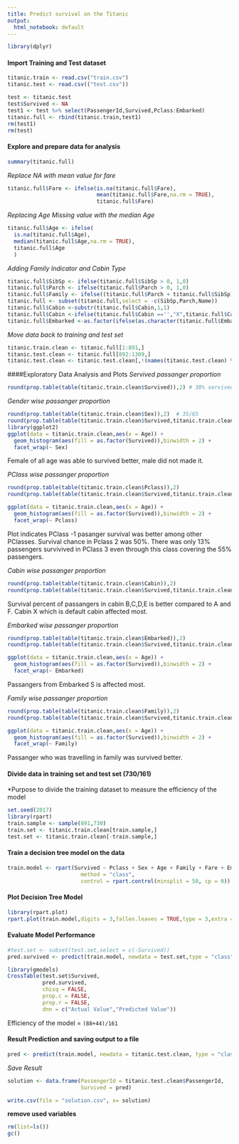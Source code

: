 ```yaml
---
title: Predict survival on the Titanic 
output:
  html_notebook: default
---
```


```r
library(dplyr)
```

#### Import Training and Test dataset
```r
titanic.train <- read.csv("train.csv")
titanic.test <- read.csv(("test.csv"))
```

```r
test <- titanic.test
test$Survived <- NA
test1 <- test %>% select(PassengerId,Survived,Pclass:Embarked)
titanic.full <- rbind(titanic.train,test1)
rm(test1)
rm(test)
```


#### Explore and prepare data for analysis
```r
summary(titanic.full)
```
*Replace NA with mean value for fare*
```r
titanic.full$Fare <- ifelse(is.na(titanic.full$Fare),
                            mean(titanic.full$Fare,na.rm = TRUE),
                            titanic.full$Fare)
```
*Replacing Age Missing value with the median Age*
```r
titanic.full$Age <- ifelse(
  is.na(titanic.full$Age), 
  median(titanic.full$Age,na.rm = TRUE),
  titanic.full$Age
  )
```
*Adding Family Indicator and Cabin Type*
```r
titanic.full$SibSp <- ifelse(titanic.full$SibSp > 0, 1,0)
titanic.full$Parch <- ifelse(titanic.full$Parch > 0, 1,0)
titanic.full$Family <- ifelse((titanic.full$Parch + titanic.full$SibSp) > 0,1,0)
titanic.full <- subset(titanic.full,select = -c(SibSp,Parch,Name))
titanic.full$Cabin <-substr(titanic.full$Cabin,1,1)
titanic.full$Cabin <-ifelse(titanic.full$Cabin =='',"X",titanic.full$Cabin)  # No Cabin (X)
titanic.full$Embarked <-as.factor(ifelse(as.character(titanic.full$Embarked) =="","S",as.character(titanic.full$Embarked)))
```

*Move data back to training and test set*
```r
titanic.train.clean <- titanic.full[1:891,]
titanic.test.clean <- titanic.full[892:1309,]
titanic.test.clean <- titanic.test.clean[,!(names(titanic.test.clean) %in% c("Survived"))]
```

####Exploratory Data Analysis and Plots
*Servived passanger proportion*
```r
round(prop.table(table(titanic.train.clean$Survived)),2) # 38% servived
```
*Gender wise passanger proportion*  
```r
round(prop.table(table(titanic.train.clean$Sex)),2)  # 35/65
round(prop.table(table(titanic.train.clean$Survived,titanic.train.clean$Sex)),2)
library(ggplot2)
ggplot(data = titanic.train.clean,aes(x = Age)) +
  geom_histogram(aes(fill = as.factor(Survived)),binwidth = 2) +
  facet_wrap(~ Sex)
```
Female of all age was able to survived better, male did not made it.

*PClass wise passanger proportion*
```r
round(prop.table(table(titanic.train.clean$Pclass)),2)
round(prop.table(table(titanic.train.clean$Survived,titanic.train.clean$Pclass)),2)

ggplot(data = titanic.train.clean,aes(x = Age)) +
  geom_histogram(aes(fill = as.factor(Survived)),binwidth = 2) +
  facet_wrap(~ Pclass)
```
Plot indicates PClass -1 pasanger survival was better among other PClasses. Survival chance in Pclass 2 was 50%. There was only 13% passengers survivived in PClass 3 even through this class covering the 55% passengers. 

*Cabin wise passanger proportion*
```r
round(prop.table(table(titanic.train.clean$Cabin)),2)
round(prop.table(table(titanic.train.clean$Survived,titanic.train.clean$Cabin)),2)

```
Survival percent of passangers in cabin B,C,D,E is better compared to A and F. Cabin X which is default cabin affected most. 

*Embarked wise passanger proportion*
```r
round(prop.table(table(titanic.train.clean$Embarked)),2)
round(prop.table(table(titanic.train.clean$Survived,titanic.train.clean$Embarked)),2)

ggplot(data = titanic.train.clean,aes(x = Age)) +
  geom_histogram(aes(fill = as.factor(Survived)),binwidth = 2) +
  facet_wrap(~ Embarked)
```
Passangers from Embarked S is affected most.

*Family wise passanger proportion*
```r
round(prop.table(table(titanic.train.clean$Family)),2)
round(prop.table(table(titanic.train.clean$Survived,titanic.train.clean$Family)),2)

ggplot(data = titanic.train.clean,aes(x = Age)) +
  geom_histogram(aes(fill = as.factor(Survived)),binwidth = 2) +
  facet_wrap(~ Family)
```
Passanger who was travelling in family was survived better.

#### Divide data in training set and test set (730/161)
*Purpose to divide the training dataset to measure the efficiency of the model
```r
set.seed(2017)
library(rpart)
train.sample <- sample(891,730)
train.set <- titanic.train.clean[train.sample,]
test.set <- titanic.train.clean[-train.sample,]
```

#### Train a decision tree model on the data
```r
train.model <- rpart(Survived ~ Pclass + Sex + Age + Family + Fare + Embarked +Cabin,                        data = train.set, 
                       method = "class",
                       control = rpart.control(minsplit = 50, cp = 0))
```

#### Plot Decision Tree Model
```r
library(rpart.plot)
rpart.plot(train.model,digits = 3,fallen.leaves = TRUE,type = 3,extra = 101)

```

#### Evaluate Model Performance
```r
#test.set <- subset(test.set,select = c(-Survived))
pred.survived <- predict(train.model, newdata = test.set,type = "class")
```

```r
library(gmodels)
CrossTable(test.set$Survived,
           pred.survived,
           chisq = FALSE,
           prop.c = FALSE,
           prop.r = FALSE,
           dnn = c("Actual Value","Predicted Value"))
```
Efficiency of the model  = `(88+44)/161`

#### Result Prediction and saving output to a file
```r
pred <- predict(train.model, newdata = titanic.test.clean, type = "class")
```

*Save Result*
```r
solution <- data.frame(PassengerId = titanic.test.clean$PassengerId, 
                       Survived = pred)

write.csv(file = "solution.csv", x= solution)
```

**remove used variables**
```r
rm(list=ls())
gc()
```

